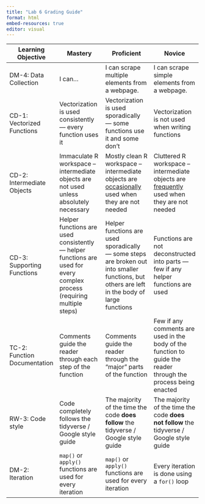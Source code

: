 ```yaml
---
title: "Lab 6 Grading Guide"
format: html
embed-resources: true
editor: visual
---
```


| Learning Objective           | Mastery                                                                                                                 | Proficient                                                                                                                                    | Novice                                                                                                         |
|---------------|-------------------|----------------------|-----------------|
| DM-4: Data Collection        | I can...                                                                                                                | I can scrape multiple elements from a webpage.                                                                                                | I can scrape simple elements from a webpage.                                                                   |
| CD-1: Vectorized Functions   | Vectorization is used consistently — every function uses it                                                             | Vectorization is used sporadically — some functions use it and some don't                                                                     | Vectorization is not used when writing functions                                                               |
| CD-2: Intermediate Objects   | Immaculate R workspace – intermediate objects are not used unless absolutely necessary                                  | Mostly clean R workspace – intermediate objects are [occasionally]{.underline} used when they are not needed                                  | Cluttered R workspace – intermediate objects are [frequently]{.underline} used when they are not needed        |
| CD-3: Supporting Functions   | Helper functions are used consistently — helper functions are used for every complex process (requiring multiple steps) | Helper functions are used sporadically — some steps are broken out into smaller functions, but others are left in the body of large functions | Functions are not deconstructed into parts — few if any helper functions are used                              |
| TC-2: Function Documentation | Comments guide the reader through each step of the function                                                             | Comments guide the reader through the "major" parts of the function                                                                           | Few if any comments are used in the body of the function to guide the reader through the process being enacted |
| RW-3: Code style             | Code completely follows the tidyverse / Google style guide                                                              | The majority of the time the code **does follow** the tidyverse / Google style guide                                                          | The majority of the time the code **does not follow** the tidyverse / Google style guide                       |
| DM-2: Iteration              | `map()` or `apply()` functions are used for every iteration                                                             | `map()` or `apply()` functions are used for every iteration                                                                                   | Every iteration is done using a `for()` loop                                                                   |
